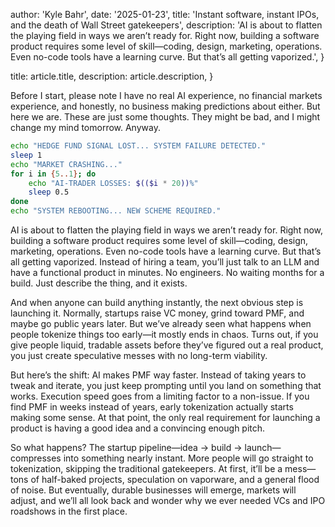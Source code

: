 
  author: 'Kyle Bahr',
  date: '2025-01-23',
  title:
    'Instant software, instant IPOs, and the death of Wall Street gatekeepers',
  description:
    'AI is about to flatten the playing field in ways we aren’t ready for. Right now, building a software product requires some level of skill—coding, design, marketing, operations. Even no-code tools have a learning curve. But that’s all getting vaporized.',
}

  title: article.title,
  description: article.description,
}


Before I start, please note I have no real AI experience, no financial markets experience, and honestly, no business making predictions about either. But here we are. These are just some thoughts. They might be bad, and I might change my mind tomorrow. Anyway.

```bash
echo "HEDGE FUND SIGNAL LOST... SYSTEM FAILURE DETECTED."
sleep 1
echo "MARKET CRASHING..."
for i in {5..1}; do
    echo "AI-TRADER LOSSES: $(($i * 20))%"
    sleep 0.5
done
echo "SYSTEM REBOOTING... NEW SCHEME REQUIRED."
```

AI is about to flatten the playing field in ways we aren’t ready for. Right now, building a software product requires some level of skill—coding, design, marketing, operations. Even no-code tools have a learning curve. But that’s all getting vaporized. Instead of hiring a team, you’ll just talk to an LLM and have a functional product in minutes. No engineers. No waiting months for a build. Just describe the thing, and it exists.

And when anyone can build anything instantly, the next obvious step is launching it. Normally, startups raise VC money, grind toward PMF, and maybe go public years later. But we’ve already seen what happens when people tokenize things too early—it mostly ends in chaos. Turns out, if you give people liquid, tradable assets before they’ve figured out a real product, you just create speculative messes with no long-term viability.

But here’s the shift: AI makes PMF way faster. Instead of taking years to tweak and iterate, you just keep prompting until you land on something that works. Execution speed goes from a limiting factor to a non-issue. If you find PMF in weeks instead of years, early tokenization actually starts making some sense. At that point, the only real requirement for launching a product is having a good idea and a convincing enough pitch.

So what happens? The startup pipeline—idea → build → launch—compresses into something nearly instant. More people will go straight to tokenization, skipping the traditional gatekeepers. At first, it’ll be a mess—tons of half-baked projects, speculation on vaporware, and a general flood of noise. But eventually, durable businesses will emerge, markets will adjust, and we’ll all look back and wonder why we ever needed VCs and IPO roadshows in the first place.
